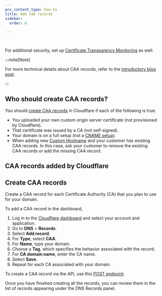 ```yaml
---
pcx_content_type: how-to
title: Add CAA records
sidebar:
  order: 6

---
```



<Render file="caa-records-definition" /> <br/>

For additional security, set up [Certificate Transparency Monitoring](/ssl/edge-certificates/additional-options/certificate-transparency-monitoring/) as well.

:::note[Note]


For more technical details about CAA records, refer to the [introductory blog post](https://blog.cloudflare.com/caa-of-the-wild/).


:::

## Who should create CAA records?

You should [create CAA records](#create-caa-records) in Cloudflare if each of the following is true:

* You uploaded your own custom origin server certificate (not provisioned by Cloudflare).
* That certificate was issued by a CA (not self-signed).
* Your domain is on a full setup (not a [CNAME setup](/dns/zone-setups/partial-setup)).
* When adding new [Custom Hostname](/cloudflare-for-platforms/cloudflare-for-saas/start/getting-started/) and your customer has existing CAA records. In this case, ask your customer to remove the existing CAA records or add the missing CAA record.

## CAA records added by Cloudflare

<Render file="caa-records-added-by-cf" />

## Create CAA records

Create a CAA record for each Certificate Authority (CA) that you plan to use for your domain.

<Tabs> <TabItem label="Dashboard">

To add a CAA record in the dashboard,

1. Log in to the [Cloudflare dashboard](https://dash.cloudflare.com) and select your account and application.
2. Go to **DNS** > **Records**.
3. Select **Add record**.
4. For **Type**, select **CAA**.
5. For **Name**, type your domain.
6. Choose a **Tag**, which specifies the behavior associated with the record.
7. For **CA domain name**, enter the CA name.
8. Select **Save**.
9. Repeat for each CA associated with your domain.

</TabItem> <TabItem label="API">

To create a CAA record via the API, use this [POST endpoint](/api/operations/dns-records-for-a-zone-create-dns-record).

</TabItem> </Tabs>

Once you have finished creating all the records, you can review them in the list of records appearing under the DNS Records panel.
